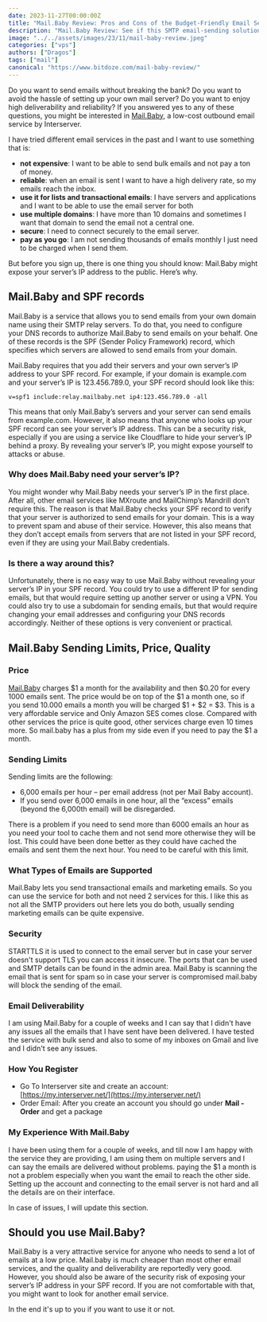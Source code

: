 ```yaml
---
date: 2023-11-27T00:00:00Z
title: "Mail.Baby Review: Pros and Cons of the Budget-Friendly Email Service by Interserver"
description: "Mail.Baby Review: See if this SMTP email-sending solution is for you and your business."
image: "../../assets/images/23/11/mail-baby-review.jpeg"
categories: ["vps"]
authors: ["Dragos"]
tags: ["mail"]
canonical: "https://www.bitdoze.com/mail-baby-review/"
---
```



Do you want to send emails without breaking the bank? Do you want to avoid the hassle of setting up your own mail server? Do you want to enjoy high deliverability and reliability? If you answered yes to any of these questions, you might be interested in [Mail.Baby](https://mail.baby/), a low-cost outbound email service by Interserver.

I have tried different email services in the past and I want to use something that is:

- **not expensive**: I want to be able to send bulk emails and not pay a ton of money.
- **reliable**: when an email is sent I want to have a high delivery rate, so my emails reach the inbox.
- **use it for lists and transactional emails**: I have servers and applications and I want to be able to use the email server for both
- **use multiple domains**: I have more than 10 domains and sometimes I want that domain to send the email not a central one.
- **secure**: I need to connect securely to the email server.
- **pay as you go**: I am not sending thousands of emails monthly I just need to be charged when I send them.

But before you sign up, there is one thing you should know: Mail.Baby might expose your server’s IP address to the public. Here’s why.

<YouTubeEmbed
  url="https://www.youtube.com/embed/MkbcnC8TIow"
  label="Mail.Baby Review"
/>

## Mail.Baby and SPF records

Mail.Baby is a service that allows you to send emails from your own domain name using their SMTP relay servers. To do that, you need to configure your DNS records to authorize Mail.Baby to send emails on your behalf. One of these records is the SPF (Sender Policy Framework) record, which specifies which servers are allowed to send emails from your domain.

Mail.Baby requires that you add their servers and your own server’s IP address to your SPF record. For example, if your domain is example.com and your server’s IP is 123.456.789.0, your SPF record should look like this:

```
v=spf1 include:relay.mailbaby.net ip4:123.456.789.0 -all
```

This means that only Mail.Baby’s servers and your server can send emails from example.com. However, it also means that anyone who looks up your SPF record can see your server’s IP address. This can be a security risk, especially if you are using a service like Cloudflare to hide your server’s IP behind a proxy. By revealing your server’s IP, you might expose yourself to attacks or abuse.

### Why does Mail.Baby need your server’s IP?

You might wonder why Mail.Baby needs your server’s IP in the first place. After all, other email services like MXroute and MailChimp’s Mandrill don’t require this. The reason is that Mail.Baby checks your SPF record to verify that your server is authorized to send emails for your domain. This is a way to prevent spam and abuse of their service. However, this also means that they don’t accept emails from servers that are not listed in your SPF record, even if they are using your Mail.Baby credentials.

### Is there a way around this?

Unfortunately, there is no easy way to use Mail.Baby without revealing your server’s IP in your SPF record. You could try to use a different IP for sending emails, but that would require setting up another server or using a VPN. You could also try to use a subdomain for sending emails, but that would require changing your email addresses and configuring your DNS records accordingly. Neither of these options is very convenient or practical.

## Mail.Baby Sending Limits, Price, Quality

### Price

[Mail.Baby](https://mail.baby/) charges $1 a month for the availability and then $0.20 for every 1000 emails sent. The price would be on top of the $1 a month one, so if you send 10.000 emails a month you will be charged $1 + $2 = $3. This is a very affordable service and Only Amazon SES comes close.
Compared with other services the price is quite good, other services charge even 10 times more. So mail.baby has a plus from my side even if you need to pay the $1 a month.

### Sending Limits

Sending limits are the following:

- 6,000 emails per hour – per email address (not per Mail Baby account).
- If you send over 6,000 emails in one hour, all the “excess” emails (beyond the 6,000th email) will be disregarded.

There is a problem if you need to send more than 6000 emails an hour as you need your tool to cache them and not send more otherwise they will be lost.
This could have been done better as they could have cached the emails and sent them the next hour. You need to be careful with this limit.

### What Types of Emails are Supported

Mail.Baby lets you send transactional emails and marketing emails. So you can use the service for both and not need 2 services for this. I like this as not all the SMTP providers out here lets you do both, usually sending marketing emails can be quite expensive.

### Security

STARTTLS it is used to connect to the email server but in case your server doesn't support TLS you can access it insecure. The ports that can be used and SMTP details can be found in the admin area.
Mail.Baby is scanning the email that is sent for spam so in case your server is compromised mail.baby will block the sending of the email.

### Email Deliverability

I am using Mail.Baby for a couple of weeks and I can say that I didn't have any issues all the emails that I have sent have been delivered. I have tested the service with bulk send and also to some of my inboxes on Gmail and live and I didn't see any issues.

### How You Register

- Go To Interserver site and create an account: [https://my.interserver.net/](https://my.interserver.net/)
- Order Email: After you create an account you should go under **Mail - Order** and get a package

<Picture
  src={imag1}
  alt="mail.baby order"
/>

### My Experience With Mail.Baby

I have been using them for a couple of weeks, and till now I am happy with the service they are providing, I am using them on multiple servers and I can say the emails are delivered without problems. paying the $1 a month is not a problem especially when you want the email to reach the other side.
Setting up the account and connecting to the email server is not hard and all the details are on their interface.

In case of issues, I will update this section.

## Should you use Mail.Baby?

Mail.Baby is a very attractive service for anyone who needs to send a lot of emails at a low price. Mail.baby is much cheaper than most other email services, and the quality and deliverability are reportedly very good. However, you should also be aware of the security risk of exposing your server’s IP address in your SPF record. If you are not comfortable with that, you might want to look for another email service.

In the end it's up to you if you want to use it or not.
